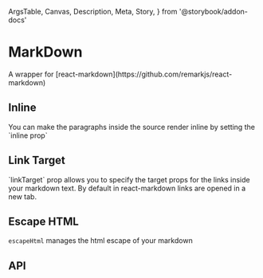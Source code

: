   ArgsTable,
  Canvas,
  Description,
  Meta,
  Story,
} from '@storybook/addon-docs'

<Meta title="Components/MarkDown" component={MarkDown} />

# MarkDown

<Description>
  A wrapper for [react-markdown](https://github.com/remarkjs/react-markdown)
</Description>

<Canvas>
  <Story name="Basic">
    <MarkDown source={simple} linkTarget="_blank" />
  </Story>
</Canvas>

## Inline

<Description>
  You can make the paragraphs inside the source render inline by setting the
  `inline prop`
</Description>

<Canvas>
  <Story name="Paragraphs">
    <MarkDown source={withMultipleParagraphs} />
  </Story>
</Canvas>

<Canvas>
  <Story name="Paragraphs inline">
    <MarkDown source={withMultipleParagraphs} inline />
  </Story>
</Canvas>

## Link Target

<Description>
  `linkTarget` prop allows you to specify the target props for the links inside
  your markdown text. By default in react-markdown links are opened in a new
  tab.
</Description>

<Canvas>
  <Story name="Link Target">
    <MarkDown source={simple} linkTarget="_self" />
  </Story>
</Canvas>

## Escape HTML

<Description>`escapeHtml` manages the html escape of your markdown</Description>

<Canvas>
  <Story name="Escape HTML">
    <MarkDown source={html} escapeHtml={false} />
  </Story>
</Canvas>

## API

<ArgsTable of={MarkDown} />
